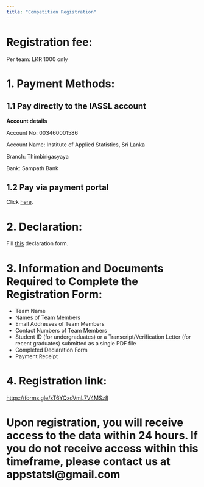 ```yaml
---
title: "Competition Registration"
---
```


# Registration fee:

Per team: LKR 1000 only

# 1. Payment Methods:

## 1.1 Pay directly to the IASSL account

**Account details**

Account No: 003460001586

Account Name: Institute of Applied Statistics, Sri Lanka

Branch: Thimbirigasyaya

Bank: Sampath Bank

## 1.2 Pay via payment portal

Click [here](https://pay.iassl.lk/).

# 2. Declaration:

Fill [this](/declaration/declaration.pdf) declaration form.

# 3. Information and Documents Required to Complete the Registration Form:

-   Team Name
-   Names of Team Members
-   Email Addresses of Team Members
-   Contact Numbers of Team Members
-   Student ID (for undergraduates) or a Transcript/Verification Letter (for recent graduates) submitted as a single PDF file
-   Completed Declaration Form
-   Payment Receipt

# 4. Registration link:

<https://forms.gle/xT6YQxoVmL7V4MSz8>

# Upon registration, you will receive access to the data within 24 hours. If you do not receive access within this timeframe, please contact us at appstatsl\@gmail.com


